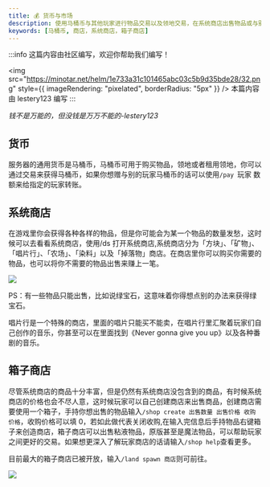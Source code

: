 ```yaml
---
title: 💰 货币与市场
description: 使用马桶币与其他玩家进行物品交易以及领地交易，在系统商店出售物品或与别的玩家交易来赚取马桶币。
keywords: [马桶币, 商店，系统商店，箱子商店]
---
```


:::info 这篇内容由社区编写，欢迎你帮助我们编写！

<img
  src="https://minotar.net/helm/1e733a31c101465abc03c5b9d35bde28/32.png"
  style={{ imageRendering: "pixelated", borderRadius: "5px" }}
/> 本篇内容由 lestery123 编写 :::

_钱不是万能的，但没钱是万万不能的-lestery123_

## 货币

服务器的通用货币是马桶币，马桶币可用于购买物品，领地或者租用领地，你可以通过交易来获得马桶币，如果你想赠与别的玩家马桶币的话可以使用`/pay `玩家 数额来给指定的玩家转账。

## 系统商店

在游戏里你会获得各种各样的物品，但是你可能会为某一个物品的数量发愁，这时候可以去看看系统商店，使用/ds 打开系统商店,系统商店分为「方块」、「矿物」、「唱片行」、「农场」、「染料」以及「掉落物」商店。在商店里你可以购买你需要的物品，也可以将你不需要的物品出售来赚上一笔。

![](/img/guide/shop/Server-shop.png)

PS：有一些物品只能出售，比如说绿宝石，这意味着你得想点别的办法来获得绿宝石。

唱片行是一个特殊的商店，里面的唱片只能买不能卖，在唱片行里汇聚着玩家们自己创作的音乐，你甚至可以在里面找到《Never gonna give you up》以及各种番剧的音乐。

## 箱子商店

尽管系统商店的商品十分丰富，但是仍然有系统商店没包含到的商品，有时候系统商店的价格也会不尽人意，这时候玩家可以自己创建商店来出售商品，创建商店需要使用一个箱子，手持你想出售的物品输入`/shop create 出售数量 出售价格 收购价格`，收购价格可以填 0，若如此做代表关闭收购,在输入完信息后手持物品右键箱子来创造商店，箱子商店可以出售粘液物品，原版甚至是魔法物品，可以帮助玩家之间更好的交易。如果想更深入了解玩家商店的话请输入`/shop help`查看更多。

目前最大的箱子商店已被开放，输入`/land spawn 商店`则可前往。

![](/img/guide/shop/Chest-shop.png)
